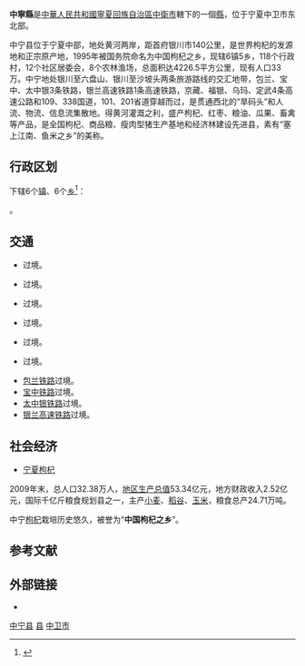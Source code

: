{{Infobox China County
|Belong = [[宁夏回族自治区|宁夏回族自治区]][[中卫市|中卫市]]
}}

'''中寧縣'''是[[中華人民共和國|中華人民共和國]][[寧夏回族自治區|寧夏回族自治區]][[中衛市|中衛市]]轄下的一個[[縣|縣]]，位于宁夏中卫市东北部。

中宁县位于宁夏中部，地处黄河两岸，距首府银川市140公里，是世界枸杞的发源地和正宗原产地，1995年被国务院命名为中国枸杞之乡，现辖6镇5乡，118个行政村，12个社区居委会，8个农林渔场，总面积达4226.5平方公里，现有人口33万。中宁地处银川至六盘山、银川至沙坡头两条旅游路线的交汇地带，包兰、宝中、太中银3条铁路，银兰高速铁路1条高速铁路，京藏、福银、乌玛、定武4条高速公路和109、338国道，101、201省道穿越而过，是贯通西北的“旱码头”和人流、物流、信息流集散地。得黄河灌溉之利，盛产枸杞、红枣、粮油、瓜果、畜禽等产品，是全国枸杞、商品粮、瘦肉型猪生产基地和经济林建设先进县，素有“塞上江南、鱼米之乡”的美称。

== 行政区划 ==
{{PAGENAMEBASE}}下辖6个[[行政建制镇|镇]]、6个[[乡_(中华人民共和国)|乡]]<ref>{{PRC admin/ref sgc|64/05/21}}</ref>：

{{PRC admin/children|64/05/21}}。

== 交通 ==
* {{中国国道名|109}}过境。
* {{中国国道名|338}}过境。
* {{中国高速公路名|G6}}过境。
* {{中国高速公路名|G70}}过境。
* {{中国高速公路名|G1816}}过境。
* {{中国高速公路名|G2012}}过境。
* [[包兰铁路|包兰铁路]]过境。
* [[宝中铁路|宝中铁路]]过境。
* [[太中银铁路|太中银铁路]]过境。
* [[银兰高速铁路|银兰高速铁路]]过境。

==社会经济==
*[[宁夏枸杞|宁夏枸杞]]
2009年末，总人口32.38万人，[[地区生产总值|地区生产总值]]53.34亿元，地方财政收入2.52亿元，国际千亿斤粮食规划县之一，主产[[小麦|小麦]]、[[稻谷|稻谷]]、[[玉米|玉米]]，粮食总产24.71万吨。

中宁[[枸杞|枸杞]]栽培历史悠久，被誉为“'''中国枸杞之乡'''”。

== 参考文献 ==
{{reflist}}

== 外部链接 ==
* {{Official website|http://www.znzf.gov.cn/|name=中宁县人民政府}}

{{中宁县行政区划}}
{{中卫市行政区划}}
{{宁夏行政区划}}

[[Category:中宁县|]]
[[Category:中卫区县|县]]
[[Category:宁夏县份|中卫市]]